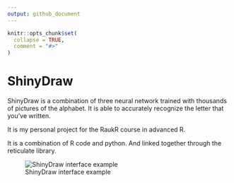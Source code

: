 ```yaml
---
output: github_document
---
```


<!-- README.md is generated from README.Rmd. Please edit that file -->

```r
knitr::opts_chunk$set(
  collapse = TRUE,
  comment = "#>"
)
```

# ShinyDraw

<!-- badges: start -->
<!-- badges: end -->

ShinyDraw is a combination of three neural network trained with thousands of pictures of the alphabet.
It is able to accurately recognize the letter that you've written.

It is my personal project for the RaukR course in advanced R.

It is a combination of R code and python. And linked together through the reticulate library.


![ShinyDraw interface example](https://raw.githubusercontent.com/svalvaro/ShinyDraw/master/www/shinyapp.png)
